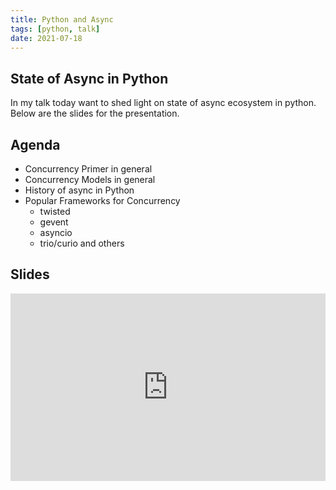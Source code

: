 ```yaml
---
title: Python and Async
tags: [python, talk]
date: 2021-07-18
---
```



## State of Async in Python 
In my talk today want to shed light on state of async ecosystem in python. 
Below are the slides for the presentation.

## Agenda
* Concurrency Primer in general
* Concurrency Models in general
* History of async in Python
* Popular Frameworks for Concurrency
    * twisted
    * gevent
    * asyncio
    * trio/curio and others
    

## Slides
<iframe src="https://docs.google.com/presentation/d/e/2PACX-1vR7eazZQW34N2Q-K0Ewq041oEyL1DPJbdNhjELS1zlcvLMVF9HKndPSnUPQTx-YvDQEXGIi-pcZP_CN/embed?start=false&loop=false&delayms=5000" frameborder="0" width="100%" height="300" allowfullscreen="true" mozallowfullscreen="true" webkitallowfullscreen="true"></iframe>